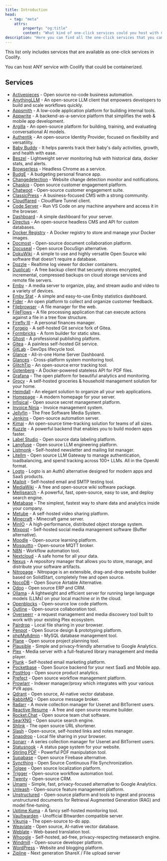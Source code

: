 ```yaml
---
title: Introduction
head:
  - tag: "meta"
    attrs:
        property: "og:title"
        content: "What kind of one-click services could you host with Coolify"
description: "Here you can find all the one-click services that you can host with Coolify."
---
```



This list only includes services that are available as one-click services in Coolify.

<Aside type="tip">
You can host ANY service with Coolify that could be containerized.
</Aside>

## Services

- [Activepieces](/docs/services/activepieces) - Open source no-code business automation.
- [AnythingLLM](/docs/services/anythingllm) - An open-source LLM client that empowers developers to build and scale workflows quickly.
- [Appsmith](/docs/services/appsmith) - A low-code application platform for building internal tools.
- [Appwrite](/docs/services/appwrite) - A backend-as-a-service platform that simplifies the web & mobile app development.
- [Argilla](/docs/services/argilla) - An open-source platform for building, training, and evaluating conversational AI models.
- [Authentik](/docs/services/authentik) - An open-source Identity Provider, focused on flexibility and versatility.
- [Baby Buddy](/docs/services/babybuddy) - It helps parents track their baby's daily activities, growth, and health with ease.
- [Beszel](/docs/services/beszel) - Lightweight server monitoring hub with historical data, docker stats, and alerts.
- [Browserless](/docs/services/browserless) - Headless Chrome as a service.
- [BudgE](/docs/services/budge) - A budgeting personal finance app.
- [Changedetection](/docs/services/changedetection) - Website change detection monitor and notifications.
- [Chaskiq](/docs/services/chaskiq) - Open source customer engagement platform.
- [Chatwoot](/docs/services/chatwoot) - Open-source customer engagement suite.
- [ClassicPress](/docs/services/classicpress) - A business-focused CMS with a strong community.
- [Cloudflared](/docs/services/cloudflared) - Cloudflare Tunnel client.
- [Code Server](/docs/services/code-server) - Run VS Code on any machine anywhere and access it in the browser.
- [Dashboard](/docs/services/dashboard) - A simple dashboard for your server.
- [Directus](/docs/services/directus) - An open-source headless CMS and API for custom databases.
- [Docker Registry](/docs/services/docker-registry) - A Docker registry to store and manage your Docker images.
- [Docmost](/docs/services/docmost) - Open-source document collaboration platform.
- [Docuseal](/docs/services/docuseal) - Open source DocuSign alternative.
- [DokuWiki](/docs/services/dokuwiki) - A simple to use and highly versatile Open Source wiki software that doesn't require a database.
- [Dozzle](/docs/services/dozzle) -  Realtime log viewer for docker containers.
- [Duplicati](/docs/services/duplicati) - A free backup client that securely stores encrypted, incremental, compressed backups on cloud storage services and remote file servers.
- [Emby](/docs/services/emby) - A media server to organize, play, and stream audio and video to a variety of devices.
- [Emby Stat](/docs/services/emby-stat) - A simple and easy-to-use Emby statistics dashboard.
- [Fider](/docs/services/fider) - An open platform to collect and organize customer feedback.
- [Filebrowser](/docs/services/filebrowser) - A file manager for the web.
- [FileFlows](/docs/services/fileflows) - A file processing application that can execute actions against a file in a tree flow structure.
- [Firefly III](/docs/services/firefly-iii) - A personal finances manager.
- [Forgejo](/docs/services/forgejo) - A self-hosted Git service fork of Gitea.
- [Formbricks](/docs/services/formbricks) - A form builder for static sites.
- [Ghost](/docs/services/ghost) - A professional publishing platform.
- [Gitea](/docs/services/gitea) - A painless self-hosted Git service.
- [GitLab](/docs/services/gitlab) - DevOps lifecycle tool.
- [Glance](/docs/services/glance) - All-in-one Home Server Dashboard.
- [Glances](/docs/services/glances) - Cross-platform system monitoring tool.
- [GlitchTip](/docs/services/glitchtip) - An open-source error tracking tool.
- [Gotenberg](/docs/services/gotenberg) -  A Docker-powered stateless API for PDF files.
- [Grafana](/docs/services/grafana) - The open platform for beautiful analytics and monitoring.
- [Grocy](/docs/services/grocy) - A self-hosted groceries & household management solution for your home.
- [Heimdall](/docs/services/heimdall) - An elegant solution to organize all your web applications.
- [Homepage](/docs/services/homepage) - A modern homepage for your server.
- [Infisical](/docs/services/infisical) - Open source secret management platform.
- [Invoice Ninja](/docs/services/invoice-ninja) - Invoice management system.
- [Jellyfin](/docs/services/jellyfin) - The Free Software Media System.
- [Jenkins](/docs/services/jenkins) - Open-source automation server.
- [Kimai](/docs/services/kimai) - An open-source time-tracking solution for teams of all sizes.
- [Kuzzle](/docs/services/kuzzle) - A powerful backend that enables you to build modern apps faster.
- [Label Studio](/docs/services/labelstudio) - Open source data labeling platform.
- [Langfuse](/docs/services/langfuse) - Open source LLM engineering platform.
- [Listmonk](/docs/services/listmonk) - Self-hosted newsletter and mailing list manager.
- [Litellm](/docs/services/litellm) - Open source LLM Gateway to manage authentication, loadbalancing, and spend tracking across 100+ LLMs. All in the OpenAI format.
- [Logto](/docs/services/logto) - Logto is an Auth0 alternative designed for modern apps and SaaS products.
- [Mailpit](/docs/services/mailpit) - Self-hosted email and SMTP testing tool.
- [MediaWiki](/docs/services/mediawiki) - A free and open-source wiki software package.
- [Meilisearch](/docs/services/meilisearch) - A powerful, fast, open-source, easy to use, and deploy search engine.
- [Metabase](/docs/services/metabase) - The simplest, fastest way to share data and analytics inside your company.
- [Metube](/docs/services/metube) - A self-hosted video sharing platform.
- [Minecraft](/docs/services/minecraft) - Minecraft game server.
- [MinIO](/docs/services/minio) - A high-performance, distributed object storage system.
- [Mixpost](/docs/services/mixpost) - Self-hosted social media management software (Buffer alternative).
- [Moodle](/docs/services/moodle) - Open-source learning platform.
- [Mosquitto](/docs/services/mosquitto) - Open-source MQTT broker.
- [N8N](/docs/services/n8n) - Workflow automation tool.
- [Nextcloud](/docs/services/nextcloud) - A safe home for all your data.
- [Nexus](/docs/services/nexus) - A repository manager that allows you to store, manage, and distribute your software artifacts.
- [Nitropage](/docs/services/nitropage) - Nitropage is an extensible, drag-and-drop website builder based on SolidStart, completely free and open source.
- [NocoDB](/docs/services/nocodb) - Open Source Airtable Alternative.
- [Odoo](/docs/services/odoo) - Open source ERP and CRM.
- [Ollama](/docs/services/ollama) - A lightweight and efficient server for running large language models (LLMs) on your local machine or in the cloud.
- [Openblocks](/docs/services/openblocks) - Open-source low code platform.
- [Outline](/docs/services/outline) - Open-source collaboration tool.
- [Overseerr](/docs/services/overseerr) - a request management and media discovery tool built to work with your existing Plex ecosystem.
- [Pairdrop](/docs/services/pairdrop) - Local file sharing in your browser.
- [Penpot](/docs/services/penpot) - Open Source design & prototyping platform.
- [phpMyAdmin](/docs/services/phpmyadmin) - MySQL database management tool.
- [Plane](/docs/services/plane) - Open source project planning tool.
- [Plausible](/docs/services/plausible) - Simple and privacy-friendly alternative to Google Analytics.
- [Plex](/docs/services/plex) - Media server with a full-featured library management and media player.
- [Plunk](/docs/services/plunk) - Self-hosted email marketing platform.
- [Pocketbase](/docs/services/pocketbase) - Open Source backend for your next SaaS and Mobile app.
- [PostHog](/docs/services/posthog) - Open source product analytics.
- [Prefect](/docs/services/prefect) - Open source workflow management platform.
- [Prowlarr](/docs/services/prowlarr) - Indexer manager/proxy which integrates with your various PVR apps.
- [Qdrant](/docs/services/qdrant) - Open source, AI-native vector database.
- [RabbitMQ](/docs/services/rabbitmq) - Open source message broker.
- [Radarr](/docs/services/radarr) - A movie collection manager for Usenet and BitTorrent users.
- [Reactive Resume](/docs/services/reactive-resume) - A free and open source resume builder.
- [Rocket.Chat](/docs/services/rocketchat) - Open source team chat software.
- [SearXNG](/docs/services/searxng) - Open source search engine.
- [Shlink](/docs/services/shlink) - The open source URL shortener.
- [Slash](/docs/services/slash) - Open-source, self-hosted links and notes manager.
- [Snapdrop](/docs/services/snapdrop) - Local file sharing in your browser.
- [Sonarr](/docs/services/sonarr) - A series collection manager for Usenet and BitTorrent users.
- [Statusnook](/docs/services/statusnook) - A status page system for your website.
- [Stirling PDF](/docs/services/stirling-pdf) - Powerful PDF manipulation tool.
- [Supabase](/docs/services/supabase) - Open source Firebase alternative.
- [Syncthing](/docs/services/syncthing) - Open Source Continuous File Synchronization.
- [Tolgee](/docs/services/tolgee) - Open source localization platform.
- [Trigger](/docs/services/trigger) - Open-source workflow automation tool.
- [Twenty](/docs/services/twenty) - Open-source CRM.
- [Umami](/docs/services/umami) - Simple, fast, privacy-focused alternative to Google Analytics.
- [Unleash](/docs/services/unleash) - Open-source feature management platform.
- [Unstructured](/docs/services/unstructured) - Open-source platform and tools to ingest and process unstructured documents for Retrieval Augmented Generation (RAG) and model fine-tuning.
- [Uptime Kuma](/docs/services/uptime-kuma) - A fancy self-hosted monitoring tool.
- [Vaultwarden](/docs/services/vaultwarden) - Unofficial Bitwarden compatible server.
- [Vikunja](/docs/services/vikunja) - The open-source to-do app.
- [Weaviate](/docs/services/weaviate) - Open source, AI-native vector database.
- [Weblate](/docs/services/weblate) - Web-based translation tool.
- [Whoogle](/docs/services/whoogle) - Self-hosted, ad-free, privacy-respecting metasearch engine.
- [Windmill](/docs/services/windmill) - Open-source developer platform.
- [WordPress](/docs/services/wordpress) - Website and blogging platform.
- [Zipline](/docs/services/zipline) - Next generation ShareX / File upload server
